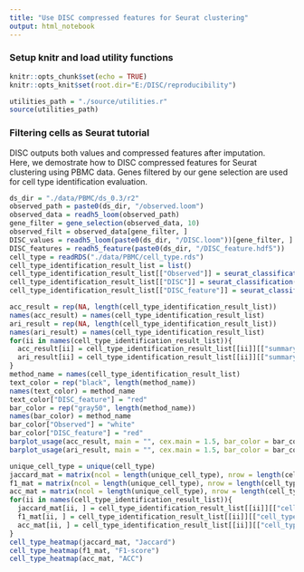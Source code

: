 ```yaml
---
title: "Use DISC compressed features for Seurat clustering"
output: html_notebook
---
```

### Setup knitr and load utility functions
```r
knitr::opts_chunk$set(echo = TRUE)
knitr::opts_knit$set(root.dir="E:/DISC/reproducibility")
```
```r
utilities_path = "./source/utilities.r"
source(utilities_path)
```
### Filtering cells as Seurat tutorial
DISC outputs both values and compressed features after imputation.</br>
Here, we demostrate how to DISC compressed features for Seurat clustering using PBMC data.
Genes filtered by our gene selection are used for cell type identification evaluation.
```r
ds_dir = "./data/PBMC/ds_0.3/r2"
observed_path = paste0(ds_dir, "/observed.loom")
observed_data = readh5_loom(observed_path)
gene_filter = gene_selection(observed_data, 10)
observed_filt = observed_data[gene_filter, ]
DISC_values = readh5_loom(paste0(ds_dir, "/DISC.loom"))[gene_filter, ]
DISC_features = readh5_feature(paste0(ds_dir, "/DISC_feature.hdf5"))
cell_type = readRDS("./data/PBMC/cell_type.rds")
cell_type_identification_result_list = list()
cell_type_identification_result_list[["Observed"]] = seurat_classification(gene_bc_mat = observed_filt, cell_type = cell_type, pca_dim = 10, res = 0.5, min_pct = 0.25, show = T, cell_type_identification_fun = cell_type_identification_pbmc)
cell_type_identification_result_list[["DISC"]] = seurat_classification(gene_bc_mat = DISC_values, cell_type = cell_type, pca_dim = 10, res = 0.5, min_pct = 0.25, show = T, cell_type_identification_fun = cell_type_identification_pbmc)
cell_type_identification_result_list[["DISC_feature"]] = seurat_classification(gene_bc_mat = DISC_values, feature_bc_mat = DISC_features, cell_type = cell_type, pca_dim = 10, res = 0.5, min_pct = 0.25, show = T, cell_type_identification_fun = cell_type_identification_pbmc)
```
```r
acc_result = rep(NA, length(cell_type_identification_result_list))
names(acc_result) = names(cell_type_identification_result_list)
ari_result = rep(NA, length(cell_type_identification_result_list))
names(ari_result) = names(cell_type_identification_result_list)
for(ii in names(cell_type_identification_result_list)){
  acc_result[ii] = cell_type_identification_result_list[[ii]][["summary"]]["ACC"]
  ari_result[ii] = cell_type_identification_result_list[[ii]][["summary"]]["ARI"]
}
method_name = names(cell_type_identification_result_list)
text_color = rep("black", length(method_name))
names(text_color) = method_name
text_color["DISC_feature"] = "red"
bar_color = rep("gray50", length(method_name))
names(bar_color) = method_name
bar_color["Observed"] = "white"
bar_color["DISC_feature"] = "red"
barplot_usage(acc_result, main = "", cex.main = 1.5, bar_color = bar_color, text_color = text_color, use_data_order = T, ylab = "ACC", cex.lab = 1.5, font.main = 1, ylim = c(-0.1, 1), decreasing = TRUE)
barplot_usage(ari_result, main = "", cex.main = 1.5, bar_color = bar_color, text_color = text_color, use_data_order = T, ylab = "ARI", cex.lab = 1.5, font.main = 1, ylim = c(-0.1, 1), decreasing = TRUE)
```

```r
unique_cell_type = unique(cell_type)
jaccard_mat = matrix(ncol = length(unique_cell_type), nrow = length(cell_type_identification_result_list), dimnames = list(names(cell_type_identification_result_list), unique_cell_type))
f1_mat = matrix(ncol = length(unique_cell_type), nrow = length(cell_type_identification_result_list), dimnames = list(names(cell_type_identification_result_list), unique_cell_type))
acc_mat = matrix(ncol = length(unique_cell_type), nrow = length(cell_type_identification_result_list), dimnames = list(names(cell_type_identification_result_list), unique_cell_type))
for(ii in names(cell_type_identification_result_list)){
  jaccard_mat[ii, ] = cell_type_identification_result_list[[ii]][["cell_type_result"]][, "Jaccard"]
  f1_mat[ii, ] = cell_type_identification_result_list[[ii]][["cell_type_result"]][, "F1-score"]
  acc_mat[ii, ] = cell_type_identification_result_list[[ii]][["cell_type_result"]][, "ACC"]
}
cell_type_heatmap(jaccard_mat, "Jaccard")
cell_type_heatmap(f1_mat, "F1-score")
cell_type_heatmap(acc_mat, "ACC")
```